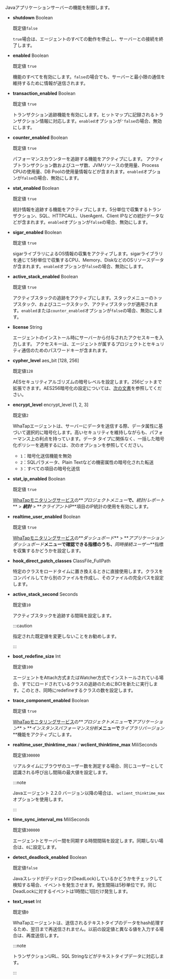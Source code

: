 Javaアプリケーションサーバーの機能を制御します。

- **shutdown** <span class='type'>Boolean</span>

  既定値`false`

  `true`場合は、エージェントのすべての動作を停止し、サーバーとの接続を終了します。

- **enabled** <span class='type'>Boolean</span>

  既定値 `true`

  機能のすべてを有効にします。`false`の場合でも、サーバーと最小限の通信を維持するために情報が送信されます。

- **transaction_enabled** <span class='type'>Boolean</span>

  既定値 `true`

  トランザクション追跡機能を有効にします。ヒットマップに記録されるトランザクション情報に対応します。`enabled`オプションが`'false`の場合、無効にします。

- **counter_enabled** <span class='type'>Boolean</span>

  既定値 `true`

  パフォーマンスカウンターを追跡する機能をアクティブにします。 アクティブトランザクション数およびユーザ数、JVMリソースの使用量、Process CPUの使用量、DB Poolの使用量情報などが含まれます。`enabled`オプションが`false`の場合、無効にします。

- **stat_enabled** <span class='type'>Boolean</span>

  既定値 `true`

  統計情報を追跡する機能をアクティブにします。5分単位で収集するトランザクション、SQL、HTTPCALL、UserAgent、Client IPなどの統計データなどが含まれます。`enabled`オプションが`false`の場合、無効にします。

- **sigar_enabled** <span class='type'>Boolean</span>

  既定値 `true`

  sigarライブラリによるOS情報の収集をアクティブします。sigarライブラリを通じて5秒単位で収集するCPU、Memory、DiskなどのOSリソースデータが含まれます。`enabled`オプションが`false`の場合、無効にします。

- **active_stack_enabled** <span class='type'>Boolean</span>

  既定値 `true`

  アクティブスタックの追跡をアクティブにします。スタックメニューのトップスタック、およびユニークスタック、アクティブスタックが適用されます。`enabled`または`counter_enabled`オプションが`false`の場合、無効にします。

- **license** <span class='type'>String</span>

  エージェントのインストール時にサーバーから付与されたアクセスキーを入力します。 アクセスキーは、エージェントが属するプロジェクトとセキュリティ通信のためのパスワードキーが含まれます。

- **cypher_level** <span class='type'>aes_bit [128, 256]</span>

  既定値`128`

  AESセキュリティアルゴリズムの暗号レベルを設定します。256ビットまで拡張できます。AES256暗号化の設定については、[次の文書](aes-256-encryption)を参照してください。

- **encrypt_level** <span class='type'>encrypt_level [1, 2, 3]</span>

  既定値`2`

  WhaTapエージェントは、サーバーにデータを送信する際、データ属性に基づいて選択的に暗号化します。高いセキュリティを維持しながらも、パフォーマンス上の利点を持っています。データ タイプに関係なく、一括した暗号化ポリシーを適用するには、次のオプションを参照してください。

  - `1`：暗号化送信機能を無効
  - `2`：SQLパラメータ、Plain Textなどの機密属性の暗号化された転送
  - `3`：すべての項目の暗号化送信

- **stat_ip_enabled** <span class='type'>Boolean</span>

  既定値 `true`

  [WhaTapモニタリングサービス](https://service.whatap.io)の**_プロジェクトメニュー_**で、**_統計/レポート_** > **_統計_** > **_クライアントIP_**項目のIP統計の使用を有効にします。

- **realtime_user_enabled** <span class='type'>Boolean</span>

  既定値 `true`

  [WhaTapモニタリングサービス](https://service.whatap.io)の**_ダッシュボード_** > **_アプリケーションダッシュボード_**メニューで確認できる指標のうち、**_同時接続ユーザー_**指標を収集するかどうかを設定します。

- **hook_direct_patch_classes** <span class='type'>ClassFile_FullPath</span>

    特定のクラスをロードタイムに置き換えるときに直接使用します。クラスをコンパイルしてから別のファイルを作成し、そのファイルの完全パスを設定します。

- **active_stack_second** <span class='type'>Seconds</span>

  既定値`10`

  アクティブスタックを追跡する間隔を設定します。

  :::caution

  指定された既定値を変更しないことをお勧めします。

  :::

- **boot_redefine_size** <span class='type'>Int</span>

  既定値`100`

  エージェントをAttach方式またはWatcher方式でインストールされている場合、すでにロードされているクラスの追跡のためにBCIを新たに実行します。このとき、同時にredefineするクラスの数を設定します。

- **trace_component_enabled** <span class='type'>Boolean</span>

  既定値 `true`

  [WhaTapモニタリングサービス](https://service.whatap.io)の**_プロジェクトメニュー_**で**_アプリケーション_** > **_インスタンスパフォーマンス分析_**メニューで**_ライブラリバージョン_**機能をアクティブにします。

- **realtime_user_thinktime_max** / **wclient_thinktime_max** <span class='type'>MiliSeconds</span>

  既定値`300000`

  リアルタイムにブラウザのユーザー数を測定する場合、同じユーザーとして認識される呼び出し間隔の最大値を設定します。

  :::note

  Javaエージェント 2.2.0 バージョン以降の場合は、 `wclient_thinktime_max` オプションを使用します。

  :::

- **time_sync_interval_ms** <span class='type'>MiliSeconds</span>

  既定値`300000`

  エージェントとサーバー間を同期する時間間隔を設定します。同期しない場合は、`0`に設定します。

- **detect_deadlock_enabled** <span class='type'>Boolean</span>

  既定値`false`

  Javaスレッドがデッドロック(DeadLock)しているかどうかをチェックして検知する場合、イベントを発生させます。発生間隔は5秒単位です。同じDeadLockに対するイベントは1時間に1回だけ発生します。

- **text_reset** <span class='type'>Int</span>

  既定値`0`

  WhaTapエージェントは、送信されるテキストタイプのデータをhash処理するため、翌日まで再送信されません。以前の設定値と異なる値を入力する場合は、再度送信します。

  :::note

  トランザクションURL、SQL Stringなどがテキストタイプデータに対応します。

  :::
